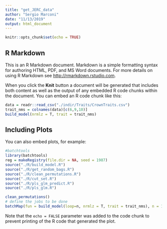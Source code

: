 ```yaml
---
title: "get_JERC_data"
author: "Sergio Marconi"
date: "11/13/2019"
output: html_document
---
```


```r
knitr::opts_chunk$set(echo = TRUE)
```

## R Markdown

This is an R Markdown document. Markdown is a simple formatting syntax for authoring HTML, PDF, and MS Word documents. For more details on using R Markdown see <http://rmarkdown.rstudio.com>.

When you click the **Knit** button a document will be generated that includes both content as well as the output of any embedded R code chunks within the document. You can embed an R code chunk like this:

```r
data = readr::read_csv("./indir/Traits/CrownTraits.csv") 
trait_nms = colnames(data)[c(6,9,10)]
build_model(nrmlz = T, trait = trait_nms)
```

## Including Plots

You can also embed plots, for example:

```r
#batchtools
library(batchtools)
reg = makeRegistry(file.dir = NA, seed = 1987)
source("./R/build_model.R")
source("./R/get_random_bags.R")
source("./R/clean_permutations.R")
source("./R/cut_set.R")
source("./R/pls_glm_predict.R")
source("./R/pls_glm.R")

clean_permutations()
# define the jobs to be done
batchMap(fun = build_model(loop=n, nrmlz = T, trait = trait_nms), n = 1:2)
```

Note that the `echo = FALSE` parameter was added to the code chunk to prevent printing of the R code that generated the plot.
